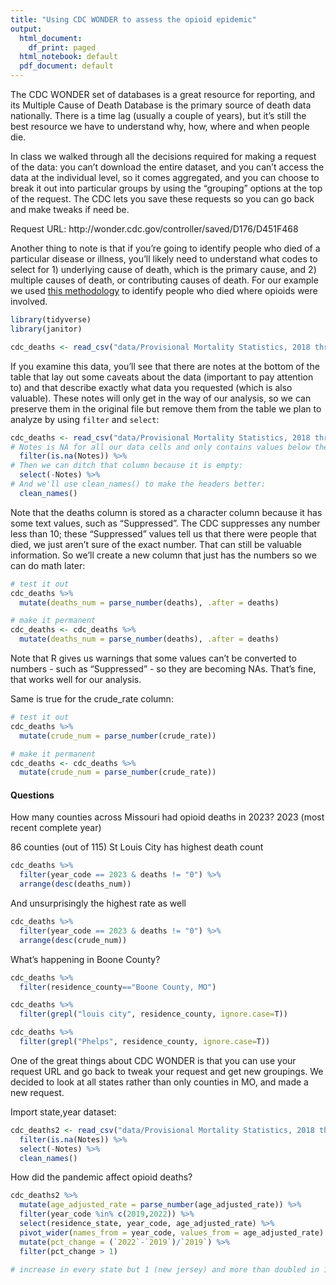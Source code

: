 ```yaml
---
title: "Using CDC WONDER to assess the opioid epidemic"
output:
  html_document:
    df_print: paged
  html_notebook: default
  pdf_document: default
---
```


The CDC WONDER set of databases is a great resource for reporting, and its Multiple Cause of Death Database is the primary source of death data nationally. There is a time lag (usually a couple of years), but it's still the best resource we have to understand why, how, where and when people die. 

In class we walked through all the decisions required for making a request of the data: you can't download the entire dataset, and you can't access the data at the individual level, so it comes aggregated, and you can choose to break it out into particular groups by using the "grouping" options at the top of the request. The CDC lets you save these requests so you can go back and make tweaks if need be.  

Request URL:
http://wonder.cdc.gov/controller/saved/D176/D451F468

Another thing to note is that if you're going to identify people who died of a particular disease or illness, you'll likely need to understand what codes to select for 1) underlying cause of death, which is the primary cause, and 2) multiple causes of death, or contributing causes of death. For our example we used [this methodology](../documents/using-icd-10-codes-to-assess-opioid-related-overdose-deaths.pdf) to identify people who died where opioids were involved.

```r
library(tidyverse)
library(janitor)
```

```r
cdc_deaths <- read_csv("data/Provisional Mortality Statistics, 2018 through Last Week.csv")
```

If you examine this data, you'll see that there are notes at the bottom of the table that lay out some caveats about the data (important to pay attention to) and that describe exactly what data you requested (which is also valuable). These notes will only get in the way of our analysis, so we can preserve them in the original file but remove them from the table we plan to analyze by using `filter` and `select`:

```r
cdc_deaths <- read_csv("data/Provisional Mortality Statistics, 2018 through Last Week.csv") %>% 
# Notes is NA for all our data cells and only contains values below the table, so we only want rows where Notes is NA:
  filter(is.na(Notes)) %>% 
# Then we can ditch that column because it is empty:
  select(-Notes) %>% 
# And we'll use clean_names() to make the headers better:
  clean_names()
```

Note that the deaths column is stored as a character column because it has some text values, such as "Suppressed". The CDC suppresses any number less than 10; these "Suppressed" values tell us that there were people that died, we just aren't sure of the exact number. That can still be valuable information. So we'll create a new column that just has the numbers so we can do math later:

```r
# test it out
cdc_deaths %>% 
  mutate(deaths_num = parse_number(deaths), .after = deaths)

# make it permanent
cdc_deaths <- cdc_deaths %>% 
  mutate(deaths_num = parse_number(deaths), .after = deaths)
```

Note that R gives us warnings that some values can't be converted to numbers - such as "Suppressed" - so they are becoming NAs. That's fine, that works well for our analysis.

Same is true for the crude_rate column: 
```r
# test it out
cdc_deaths %>% 
  mutate(crude_num = parse_number(crude_rate))

# make it permanent
cdc_deaths <- cdc_deaths %>% 
  mutate(crude_num = parse_number(crude_rate))
```


#### Questions

How many counties across Missouri had opioid deaths in 2023? 
2023 (most recent complete year)

86 counties (out of 115)
St Louis City has highest death count
```r
cdc_deaths %>% 
  filter(year_code == 2023 & deaths != "0") %>% 
  arrange(desc(deaths_num))
```

And unsurprisingly the highest rate as well
```r
cdc_deaths %>% 
  filter(year_code == 2023 & deaths != "0") %>% 
  arrange(desc(crude_num))
```

What's happening in Boone County? 
```r
cdc_deaths %>% 
  filter(residence_county=="Boone County, MO")

cdc_deaths %>% 
  filter(grepl("louis city", residence_county, ignore.case=T))

cdc_deaths %>% 
  filter(grepl("Phelps", residence_county, ignore.case=T))
```

One of the great things about CDC WONDER is that you can use your request URL and go back to tweak your request and get new groupings. We decided to look at all states rather than only counties in MO, and made a new request. 

Import state,year dataset:

```r
cdc_deaths2 <- read_csv("data/Provisional Mortality Statistics, 2018 through Last Week BY STATE.csv") %>% 
  filter(is.na(Notes)) %>% 
  select(-Notes) %>% 
  clean_names()
```

How did the pandemic affect opioid deaths? 
```r
cdc_deaths2 %>% 
  mutate(age_adjusted_rate = parse_number(age_adjusted_rate)) %>% 
  filter(year_code %in% c(2019,2022)) %>%
  select(residence_state, year_code, age_adjusted_rate) %>% 
  pivot_wider(names_from = year_code, values_from = age_adjusted_rate) %>% 
  mutate(pct_change = (`2022`-`2019`)/`2019`) %>% 
  filter(pct_change > 1)

# increase in every state but 1 (new jersey) and more than doubled in 16 states
```
